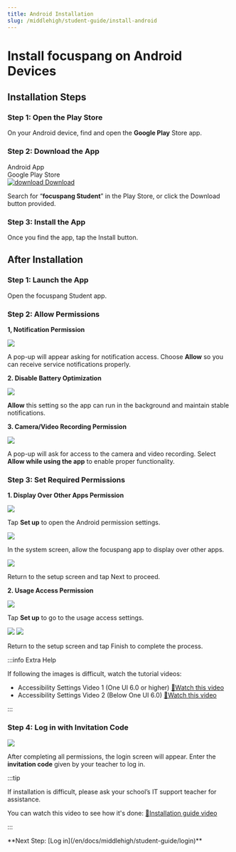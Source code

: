 ```yaml
---
title: Android Installation
slug: /middlehigh/student-guide/install-android
---
```



# Install focuspang on Android Devices

## Installation Steps

### Step 1: Open the Play Store

On your Android device, find and open the **Google Play** Store app.

### Step 2: Download the App

<div class="fp-download-container fp-download-blue">
  <div>
    <div class="fp-download-title">Android App</div>
    <div class="fp-download-desc">Google Play Store</div>
  </div>
  <a
    class="fp-download-button"
    href="https://play.google.com/store/apps/details?id=com.focuspang.student"
  >
    <img
      class="fp-download-icon"
      src="/img/download-white-icon.svg"
      alt="download"
    />
    Download
  </a>
</div>

Search for “**focuspang Student**” in the Play Store, or click the Download button provided.

### Step 3: Install the App

Once you find the app, tap the Install button.

## After Installation

### Step 1: Launch the App

Open the focuspang Student app.

### Step 2: Allow Permissions

**1, Notification Permission**

<Image src="/img/en/middlehigh/student/12-001.jpg" size="lg" />

A pop-up will appear asking for notification access. Choose **Allow** so you can receive service notifications properly.

**2. Disable Battery Optimization**

<Image src="/img/en/middlehigh/student/12-02.jpg" size="lg" />

**Allow** this setting so the app can run in the background and maintain stable notifications.

**3. Camera/Video Recording Permission**

<Image src="/img/en/middlehigh/student/12-03.jpg" size="lg" />

A pop-up will ask for access to the camera and video recording. Select **Allow while using the app** to enable proper functionality.

### Step 3: Set Required Permissions

**1. Display Over Other Apps Permission**

<Image src="/img/en/middlehigh/student/12-04.jpg" size="lg" />

Tap **Set up** to open the Android permission settings.

<Image src="/img/en/middlehigh/student/12-05.jpg" size="lg" />

In the system screen, allow the focuspang app to display over other apps.

<Image src="/img/en/middlehigh/student/12-04.jpg" size="lg" />

Return to the setup screen and tap Next to proceed.

**2. Usage Access Permission**

<Image src="/img/en/middlehigh/student/12-06.jpg" size="lg" />

Tap **Set up** to go to the usage access settings.

<Image src="/img/en/middlehigh/student/12-07.jpg" size="lg" />

<Image src="/img/en/middlehigh/student/12-06.jpg" size="lg" />

Return to the setup screen and tap Finish to complete the process.

:::info Extra Help

If following the images is difficult, watch the tutorial videos:

- Accessibility Settings Video 1 (One UI 6.0 or higher) [🔗Watch this video](https://www.youtube.com/watch?v=mmQBRfcNyAQ)
- Accessibility Settings Video 2 (Below One UI 6.0) [🔗Watch this video](https://www.youtube.com/watch?v=XBcpvCpa3nk&t=163s)

:::

### Step 4: Log in with Invitation Code

<Image src="/img/en/middlehigh/student/12-08.jpg" size="lg" />

After completing all permissions, the login screen will appear. Enter the **invitation code** given by your teacher to log in.

:::tip

If installation is difficult, please ask your school’s IT support teacher for assistance.

You can watch this video to see how it's done: [🔗Installation guide video](https://www.youtube.com/watch?v=XBcpvCpa3nk)

:::

<div class="link-center">
  **Next Step: [Log in](/en/docs/middlehigh/student-guide/login)**
</div>
